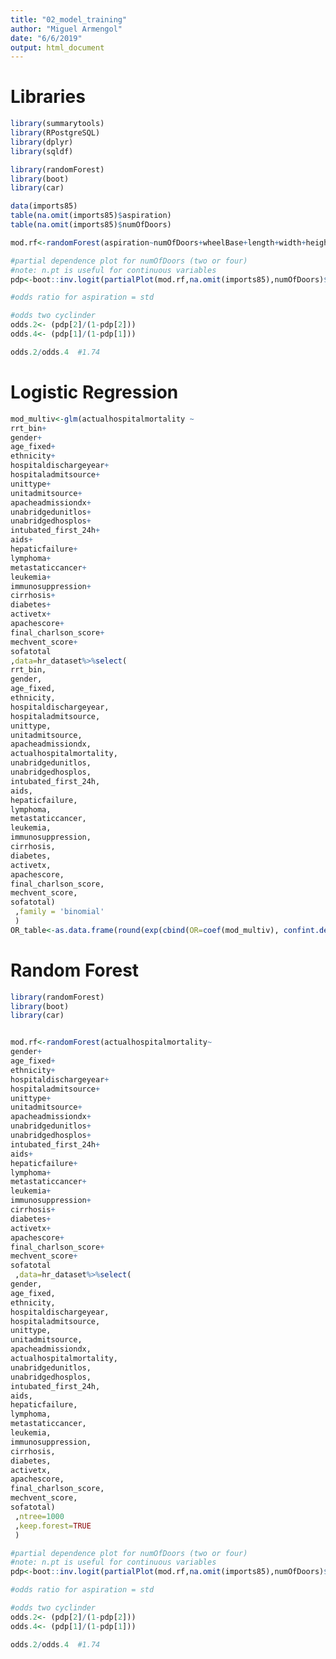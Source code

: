 ```yaml
---
title: "02_model_training"
author: "Miguel Armengol"
date: "6/6/2019"
output: html_document
---
```

# Libraries

```r
library(summarytools)
library(RPostgreSQL)
library(dplyr)
library(sqldf)
```

```r
library(randomForest)
library(boot)
library(car)

data(imports85)
table(na.omit(imports85)$aspiration)
table(na.omit(imports85)$numOfDoors)

mod.rf<-randomForest(aspiration~numOfDoors+wheelBase+length+width+height, data=na.omit(imports85),ntree=1000,keep.forest=TRUE)

#partial dependence plot for numOfDoors (two or four)
#note: n.pt is useful for continuous variables
pdp<-boot::inv.logit(partialPlot(mod.rf,na.omit(imports85),numOfDoors)$y)

#odds ratio for aspiration = std

#odds two cyclinder
odds.2<- (pdp[2]/(1-pdp[2]))
odds.4<- (pdp[1]/(1-pdp[1]))

odds.2/odds.4  #1.74
```

# Logistic Regression

```r
mod_multiv<-glm(actualhospitalmortality ~ 
rrt_bin+
gender+
age_fixed+
ethnicity+
hospitaldischargeyear+
hospitaladmitsource+
unittype+
unitadmitsource+
apacheadmissiondx+
unabridgedunitlos+
unabridgedhosplos+
intubated_first_24h+
aids+
hepaticfailure+
lymphoma+
metastaticcancer+
leukemia+
immunosuppression+
cirrhosis+
diabetes+
activetx+
apachescore+
final_charlson_score+
mechvent_score+
sofatotal
,data=hr_dataset%>%select(
rrt_bin,
gender,
age_fixed,
ethnicity,
hospitaldischargeyear,
hospitaladmitsource,
unittype,
unitadmitsource,
apacheadmissiondx,
actualhospitalmortality,
unabridgedunitlos,
unabridgedhosplos,
intubated_first_24h,
aids,
hepaticfailure,
lymphoma,
metastaticcancer,
leukemia,
immunosuppression,
cirrhosis,
diabetes,
activetx,
apachescore,
final_charlson_score,
mechvent_score,
sofatotal)
 ,family = 'binomial'
 )
OR_table<-as.data.frame(round(exp(cbind(OR=coef(mod_multiv), confint.default(mod_multiv))),2))
```


# Random Forest

```r
library(randomForest)
library(boot)
library(car)


mod.rf<-randomForest(actualhospitalmortality~
gender+
age_fixed+
ethnicity+
hospitaldischargeyear+
hospitaladmitsource+
unittype+
unitadmitsource+
apacheadmissiondx+
unabridgedunitlos+
unabridgedhosplos+
intubated_first_24h+
aids+
hepaticfailure+
lymphoma+
metastaticcancer+
leukemia+
immunosuppression+
cirrhosis+
diabetes+
activetx+
apachescore+
final_charlson_score+
mechvent_score+
sofatotal
 ,data=hr_dataset%>%select(
gender,
age_fixed,
ethnicity,
hospitaldischargeyear,
hospitaladmitsource,
unittype,
unitadmitsource,
apacheadmissiondx,
actualhospitalmortality,
unabridgedunitlos,
unabridgedhosplos,
intubated_first_24h,
aids,
hepaticfailure,
lymphoma,
metastaticcancer,
leukemia,
immunosuppression,
cirrhosis,
diabetes,
activetx,
apachescore,
final_charlson_score,
mechvent_score,
sofatotal)
 ,ntree=1000
 ,keep.forest=TRUE
 )

#partial dependence plot for numOfDoors (two or four)
#note: n.pt is useful for continuous variables
pdp<-boot::inv.logit(partialPlot(mod.rf,na.omit(imports85),numOfDoors)$y)

#odds ratio for aspiration = std

#odds two cyclinder
odds.2<- (pdp[2]/(1-pdp[2]))
odds.4<- (pdp[1]/(1-pdp[1]))

odds.2/odds.4  #1.74
```



